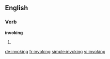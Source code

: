 ==English==

===Verb===
'''invoking'''

# {{present participle of|[[invoke]]}}

[[de:invoking]]
[[fr:invoking]]
[[simple:invoking]]
[[vi:invoking]]